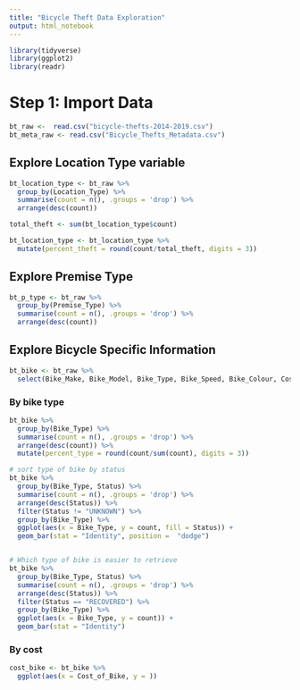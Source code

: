 ```yaml
---
title: "Bicycle Theft Data Exploration"
output: html_notebook
---
```


```r
library(tidyverse)
library(ggplot2)
library(readr)

```

# Step 1: Import Data
```r
bt_raw <-  read.csv("bicycle-thefts-2014-2019.csv")
bt_meta_raw <- read.csv("Bicycle_Thefts_Metadata.csv")
```

## Explore Location Type variable 
```r
bt_location_type <- bt_raw %>% 
  group_by(Location_Type) %>% 
  summarise(count = n(), .groups = 'drop') %>% 
  arrange(desc(count))

total_theft <- sum(bt_location_type$count)

bt_location_type <- bt_location_type %>% 
  mutate(percent_theft = round(count/total_theft, digits = 3))

```

## Explore Premise Type
```r
bt_p_type <- bt_raw %>% 
  group_by(Premise_Type) %>% 
  summarise(count = n(), .groups = 'drop') %>% 
  arrange(desc(count))
```

## Explore Bicycle Specific Information
```r
bt_bike <- bt_raw %>% 
  select(Bike_Make, Bike_Model, Bike_Type, Bike_Speed, Bike_Colour, Cost_of_Bike, Status)
```



### By bike type
```r
bt_bike %>% 
  group_by(Bike_Type) %>% 
  summarise(count = n(), .groups = 'drop') %>% 
  arrange(desc(count)) %>% 
  mutate(percent_type = round(count/sum(count), digits = 3))

# sort type of bike by status 
bt_bike %>% 
  group_by(Bike_Type, Status) %>% 
  summarise(count = n(), .groups = 'drop') %>% 
  arrange(desc(Status)) %>% 
  filter(Status != "UNKNOWN") %>% 
  group_by(Bike_Type) %>% 
  ggplot(aes(x = Bike_Type, y = count, fill = Status)) + 
  geom_bar(stat = "Identity", position =  "dodge")


# Which type of bike is easier to retrieve 
bt_bike %>% 
  group_by(Bike_Type, Status) %>% 
  summarise(count = n(), .groups = 'drop') %>% 
  arrange(desc(Status)) %>% 
  filter(Status == "RECOVERED") %>% 
  group_by(Bike_Type) %>% 
  ggplot(aes(x = Bike_Type, y = count)) + 
  geom_bar(stat = "Identity")


```

### By cost 
```r
cost_bike <- bt_bike %>% 
  ggplot(aes(x = Cost_of_Bike, y = )) 
```


